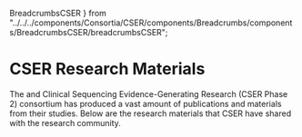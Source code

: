   BreadcrumbsCSER
} from "../../../components/Consortia/CSER/components/Breadcrumbs/components/BreadcrumbsCSER/breadcrumbsCSER";

<BreadcrumbsCSER lastCrumb="Research Materials" />

# CSER Research Materials

<p>The <Link label="Clinical Sequencing Exploratory Research (CSER Phase 1) consortium"
             url="https://cser1.cser-consortium.org" />
  and Clinical Sequencing Evidence-Generating Research (CSER Phase 2) consortium has produced a vast amount of
  publications and materials from their studies. Below are the research materials that CSER have shared with the
  research community.</p>

<ResearchMaterials />

